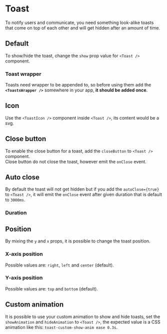 
# Toast

<p class="component-doc-intro">
  To notify users and communicate, you need something look-alike toasts that
  come on top of each other and will get hidden after an amount of time.
</p>
<div class="funky-spacer" />

## Default

To show/hide the toast, change the `show` prop value for `<Toast />` component.

### Toast wrapper

Toasts need wrapper to be appended to, so before using them add the **`<ToastsWrapper />`** somewhere in your app, **it should be added once**.

<Canvas>
  <Story id="components-toast--default" />
</Canvas>

## Icon

Use the `<ToastIcon />` component inside `<Toast />`, its content would be a svg.

<Canvas>
  <Story id="components-toast--icon" />
</Canvas>

## Close button

To enable the close button for a toast, add the `closeButton` to `<Toast />` component.  
Close button do not close the toast, however emit the `onClose` event.

<Canvas>
  <Story id="components-toast--close-button" />
</Canvas>

## Auto close

By default the toast will not get hidden but if you add the `autoClose={true}` to `<Toast />`, it will emit the `onClose` event after given duration that is default to `3000ms`.

<Canvas>
  <Story id="components-toast--auto-close" />
</Canvas>

### Duration

<Canvas>
  <Story id="components-toast--auto-close-duration" />
</Canvas>

## Position

By mixing the `y` and `x` props, it is possible to change the toast position.

### X-axis position

Possible values are: `right`, `left` and `center` (default).

<Canvas>
  <Story id="components-toast--x-position" />
</Canvas>

### Y-axis position

Possible values are: `top` and `bottom` (default).

<Canvas>
  <Story id="components-toast--y-position" />
</Canvas>

## Custom animation

It is possible to use your custom animation to show and hide toasts, set the `showAnimation` and `hideAnimation` to `<Toast />`, the expected value is a CSS animation like this: `toast-custom-show-anim ease 0.3s`.

<Canvas>
  <Story id="components-toast--custom-animation" />
</Canvas>
